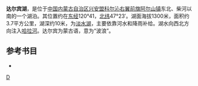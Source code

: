 {{Orphan|time=2022-02-10T14:45:05+00:00}}
'''达尔宾湖'''，是位于[[中国|中国]][[内蒙古自治区|内蒙古自治区]][[兴安盟|兴安盟]][[科尔沁右翼前旗|科尔沁右翼前旗]][[阿尔山镇|阿尔山镇]]东北、柴河以南的一个湖泊。其位置约在[[东经|东经]]120°41，[[北纬|北纬]]47°23′。湖面海拔1300米，面积约3.7平方公里，湖深约10米，为[[淡水湖|淡水湖]]，主要依靠河水和降雨补给。湖水向西北方向注入[[哈拉河|哈拉河]]。达尔宾为蒙古语，意为“波浪”。
== 参考书目 ==
*{{cite book|author=牧寒 |title=《内蒙古湖泊》 |year=2003 |publisher=内蒙古人民出版社 |isbn=9787204039883  }}
{{内蒙古小作品}}

[[分类:科尔沁右翼前旗湖泊|D]]